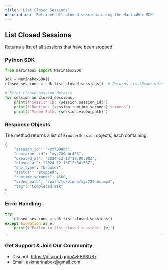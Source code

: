 ```yaml
---
title: 'List Closed Sessions'
description: 'Retrieve all closed sessions using the MarinaBox SDK'
---
```


## List Closed Sessions

Returns a list of all sessions that have been stopped.

### Python SDK

```python
from marinabox import MarinaboxSDK

sdk = MarinaboxSDK()
closed_sessions = sdk.list_closed_sessions()  # Returns List[BrowserSession]

# Print closed session details
for session in closed_sessions:
    print(f"Session ID: {session.session_id}")
    print(f"Runtime: {session.runtime_seconds} seconds")
    print(f"Video Path: {session.video_path}")
```

### Response Objects

The method returns a list of `BrowserSession` objects, each containing:

```python
{
    "session_id": "xyz789abc",
    "container_id": "xyz789abc456",
    "created_at": "2024-12-13T10:00:00Z",
    "closed_at": "2024-12-13T12:34:56Z",
    "env_type": "browser",
    "status": "stopped",
    "runtime_seconds": 4500,
    "video_path": "/path/to/video/xyz789abc.mp4",
    "tag": "CompletedTask"
}
```

### Error Handling

```python
try:
    closed_sessions = sdk.list_closed_sessions()
except Exception as e:
    print(f"Failed to list closed sessions: {e}")
```

---

### Get Support & Join Our Community
* Discord: https://discord.gg/nAyFBSSU87
* Email: askmarinabox@gmail.com

